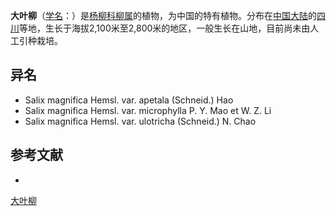 {{Speciesbox
| name = 大叶柳
| status = VU 
| status_system = IUCN2.3 
| image = Salix magnifica (17147059399).jpg
| genus = Salix
| species = magnifica
| authority = Hemsl.
| subdivision_ranks =[[变种|变种]]
| subdivision =
* 大叶柳 ''S. m.'' var. ''magnifica''
* [[倒卵叶大叶柳|倒卵叶大叶柳]] ''S. m.'' var. ''apetala''
* [[卷毛大叶柳|卷毛大叶柳]] ''S. m.'' var. ''ulotricha''
}}

'''大叶柳'''（[[学名|学名]]：{{lang|la|''Salix magnifica''}}）是[[杨柳科|杨柳科]][[柳属|柳属]]的植物，为中国的特有植物。分布在[[中国大陆|中国大陆]]的[[四川|四川]]等地，生长于海拔2,100米至2,800米的地区，一般生长在山地，目前尚未由人工引种栽培。

== 异名 ==
* Salix magnifica Hemsl. var. apetala (Schneid.) Hao
* Salix magnifica Hemsl. var. microphylla P. Y. Mao et W. Z. Li
* Salix magnifica Hemsl. var. ulotricha (Schneid.) N. Chao

== 参考文献 ==
<div class="references-small">
* {{cite web| url =http://www.bioinfo.cn/db05/KmzwSpecies.php?action=view&id=20509| title =大叶柳（原变种）| work =《中国高等植物数据库全库》| publisher =中国科学院微生物研究所| author =昆明植物研究所| accessdate =2009-02-25| deadurl =yes| archiveurl =https://web.archive.org/web/20160305052824/http://www.bioinfo.cn/db05/KmzwSpecies.php?action=view&id=20509| archivedate =2016-03-05}}
</div>
{{Taxonbar|from=Q1897380}}

[[Category:柳属|大叶柳]]


{{植物小作品}}